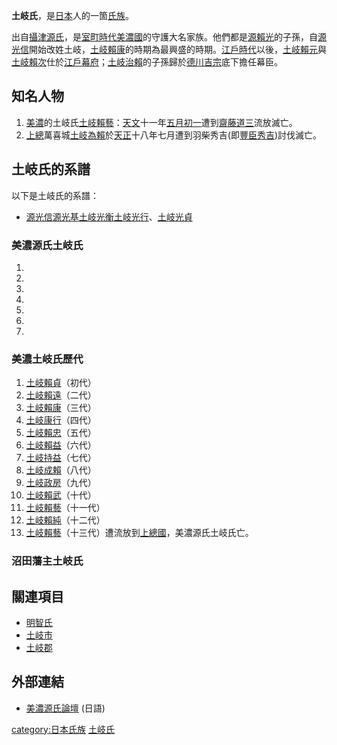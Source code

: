 {{japanese|image=Tokikikyo.svg|japanese=土岐氏|kana=ときし|romaji=Toki-shi}}

'''土岐氏'''，是[[日本|日本]]人的一箇[[氏族|氏族]]。

出自[[攝津源氏|攝津源氏]]，是[[室町時代|室町時代]][[美濃國|美濃國]]的守護大名家族。他們都是[[源賴光|源賴光]]的子孫，自[[源光信|源光信]]開始改姓土岐，[[土岐賴康|土岐賴康]]的時期為最興盛的時期。[[江戶時代|江戶時代]]以後，[[土岐賴元|土岐賴元]]與[[土岐賴次|土岐賴次]]仕於[[江戶幕府|江戶幕府]]；[[土岐治賴|土岐治賴]]的子孫歸於[[德川吉宗|德川吉宗]]底下擔任幕臣。

==知名人物==
# [[美濃國|美濃]]的土岐氏[[土岐賴藝|土岐賴藝]]：[[天文_(日本年號)|天文]]十一年[[五月初一|五月初一]]遭到[[齋藤道三|齋藤道三]]流放滅亡。
# [[上總|上總]]萬喜城[[土岐為賴|土岐為賴]]於[[天正_(日本年號)|天正]]十八年七月遭到羽柴秀吉(即[[豐臣秀吉|豐臣秀吉]])討伐滅亡。

==土岐氏的系譜==
以下是土岐氏的系譜：
* [[源光信|源光信]]{{to}}[[源光基|源光基]]{{to}}[[土岐光衡|土岐光衡]]{{to}}[[土岐光行|土岐光行]]、[[土岐光貞|土岐光貞]] 

===美濃源氏土岐氏===
#{{link-ja|源國房|源国房}} 
#{{link-ja|源光國|源光国}}
#{{link-ja|源光信|源光信}} 
#{{link-ja|源光基|源光基}}
#{{link-ja|土岐光衡|土岐光衡}}
#{{link-ja|土岐光行|土岐光行}}
#{{link-ja|土岐光貞|土岐光貞}}

===美濃土岐氏歷代===
# [[土岐賴貞|土岐賴貞]]（初代） 
# [[土岐賴遠|土岐賴遠]]（二代） 
# [[土岐賴康|土岐賴康]]（三代） 
# [[土岐康行|土岐康行]]（四代） 
# [[土岐賴忠|土岐賴忠]]（五代） 
# [[土岐賴益|土岐賴益]]（六代） 
# [[土岐持益|土岐持益]]（七代） 
# [[土岐成賴|土岐成賴]]（八代） 
# [[土岐政房|土岐政房]]（九代） 
# [[土岐賴武|土岐賴武]]（十代） 
# [[土岐賴藝|土岐賴藝]]（十一代） 
# [[土岐賴純|土岐賴純]]（十二代） 
# [[土岐賴藝|土岐賴藝]]（十三代）遭流放到[[上總國|上總國]]，美濃源氏土岐氏亡。

===沼田藩主土岐氏===

==關連項目==
* [[明智氏|明智氏]]
* [[土岐市|土岐市]]
* [[土岐郡|土岐郡]]

==外部連結==
* [http://www.geocities.jp/minogenji_tokiuji/ 美濃源氏論壇] {{Wayback|url=http://www.geocities.jp/minogenji_tokiuji/ |date=20080228184935 }} (日語)

{{DEFAULTSORT:Toki-shi}}
[[category:日本氏族|category:日本氏族]]
[[category:土岐氏|]]